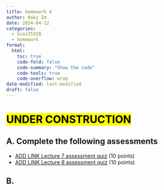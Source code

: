 ```yaml
---
title: homework 4
author: Haky Im
date: 2024-04-12
categories:
  - bios25328
  - homework
format:
  html:
    toc: true
    code-fold: false
    code-summary: "Show the code"
    code-tools: true
    code-overflow: wrap
date-modified: last-modified
draft: false
---
```


# <mark> UNDER CONSTRUCTION </mark>


## A. Complete the following assessments
- [ADD LINK Lecture 7 assessment quiz](https://forms.gle/nDuJCpRxaP4p7eot8) (10 points)
- [ADD LINK Lecture 8 assessment quiz]()   (10 points)

## B. 